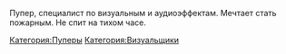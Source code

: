 {{Инфобокс_для_пуперов|title2 = 7016|image3 = HegL5ALZ3zA.jpg|сферы_творчества = RYTP|имя_фамилия = Сергей Волков|ссылки = *[https://www.youtube.com/channel/UCSYCYx9qpMSfqieAhkMzV7g/featured Ютуб]|другие_ники = Pinkywolf}}Пупер, специалист по визуальным и аудиоэффектам. Мечтает стать пожарным. Не спит на тихом часе.

[[Категория:Пуперы]]
[[Категория:Визуальщики]]